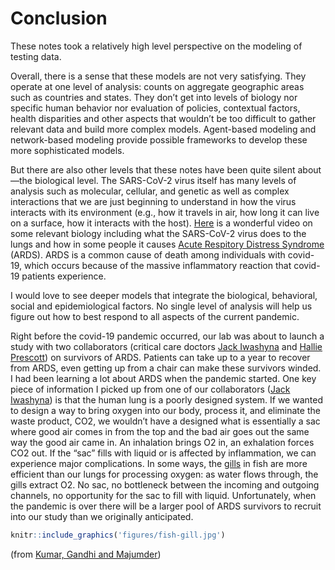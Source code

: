 # Conclusion

These notes took a relatively high level perspective on the modeling of testing data. 

Overall, there is a sense that these models are not very satisfying. They operate at one level of analysis: counts on aggregate geographic areas such as countries and states.  They don't get into levels of biology nor specific human behavior nor evaluation of policies, contextual factors, health disparities and other aspects that wouldn't be too difficult to gather relevant data and build more complex models. Agent-based modeling and network-based modeling provide possible frameworks to develop these more sophisticated models.  

But there are also other levels that these notes have been quite silent about---the biological level. The SARS-CoV-2 virus itself has many levels of analysis such as molecular, cellular, and genetic as well as complex interactions that we are just beginning to understand in how the virus interacts with its environment (e.g., how it travels in air, how long it can live on a surface, how it interacts with the host).
[Here](https://www.youtube.com/watch?v=vPtH42Lnt_Y) is a wonderful video on some relevant biology including what the SARS-CoV-2 virus does to the lungs and how in some people it causes [Acute Respitory Distress Syndrome](https://www.thoracic.org/patients/patient-resources/breathing-in-america/resources/chapter-2-acute-respiratory-distress-syndrome.pdf) (ARDS).  ARDS is a common cause of death among individuals with covid-19, which occurs because of the massive inflammatory reaction that covid-19 patients experience. 

I would love to see deeper models that integrate the biological, behavioral, social and epidemiological factors.  No single level of analysis will help us figure out how to best respond to all aspects of the current pandemic.  


Right before the covid-19 pandemic occurred,  our lab was about to launch a study with two collaborators (critical care doctors [Jack Iwashyna](https://ihpi.umich.edu/our-experts/tiwashyn) and [Hallie Prescott](https://ihpi.umich.edu/our-experts/hprescot)) on survivors of ARDS. Patients can take up to a year to recover from ARDS, even getting up from a chair can make these survivors winded. I had been learning a lot about ARDS when the pandemic started. One key piece of information I picked up from one of our collaborators ([Jack Iwashyna](https://ihpi.umich.edu/our-experts/tiwashyn)) is that the human lung is a poorly designed system. If we wanted to design a way to bring oxygen into our body, process it, and eliminate the waste product, CO2, we wouldn't have a designed what is essentially a sac where good air comes in from the top and the bad air goes out the same way the good air came in.  An inhalation brings O2 in, an exhalation forces CO2 out.  If the "sac" fills with liquid or is affected by inflammation, we can experience major complications. In some ways, the [gills](https://en.wikipedia.org/wiki/Fish_gill) in fish are more efficient than our lungs for processing oxygen: as water flows through,  the gills extract O2. No sac, no bottleneck between the incoming and outgoing channels, no opportunity for the sac to fill with liquid.  Unfortunately, when the pandemic is over there will be a larger pool of ARDS survivors to recruit into our study than we originally anticipated.

```r
knitr::include_graphics('figures/fish-gill.jpg')
```

(from [Kumar, Gandhi and Majumder](https://arxiv.org/pdf/1805.07744.pdf))
